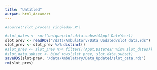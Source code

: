 ---
title: "Untitled"
output: html_document
---

```{r cars}
#source("slot_process_singleday.R")

#slot_dates <- sort(unique(slot.data.subset$Appt.DateYear))
slot_prev <- readRDS("/data/Ambulatory/Data_Updated/slot_data.rds")
slot_prev <- slot_prev %>% distinct()
#slot_prev <- slot_prev %>% filter(!(Appt.DateYear %in% slot_dates))
#slot.data.subset <- bind_rows(slot_prev, slot.data.subset)
saveRDS(slot-prev, "/data/Ambulatory/Data_Updated/slot_data.rds")
rm(slot_prev)

```

